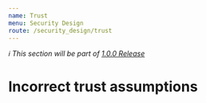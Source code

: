 ```yaml
---
name: Trust
menu: Security Design
route: /security_design/trust
---
```


_ℹ️ This section will be part of [1.0.0 Release](https://github.com/guidesmiths/cybersecurity-handbook/issues/41)_

# Incorrect trust assumptions